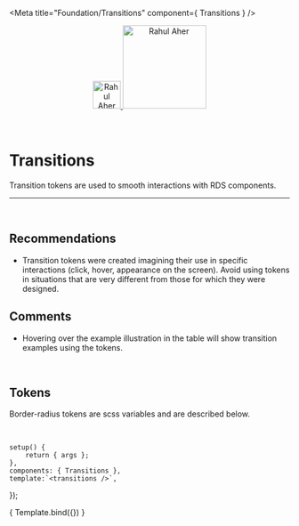 
<Meta title="Foundation/Transitions" component={ Transitions } />

<div align="center" style={{display: 'flex'}}>
    <a href="https://rahulaher.netlify.app">
        <img src="../../../img/logo/glyph-black-colored.svg" alt="Rahul Aher logo" width="50" />
        <img src="../../../img/logo/word-black-colored.svg" alt="Rahul Aher" width="150" />
    </a>
</div>

<br />
<br />

# Transitions

Transition tokens are used to smooth interactions with RDS components.

<hr />
<br />

## Recommendations

- Transition tokens were created imagining their use in specific 
interactions (click, hover, appearance on the screen). Avoid using 
tokens in situations that are very different from those for which they were designed.

## Comments
- Hovering over the example illustration in the table will show transition examples using the tokens.

<br />

## Tokens
Border-radius tokens are scss variables and are described below.

<br />

	setup() {
		return { args };
	},
	components: { Transitions },
	template:`<transitions />`,
});

<Story name="transitions">
	{ Template.bind({}) }
</Story>
